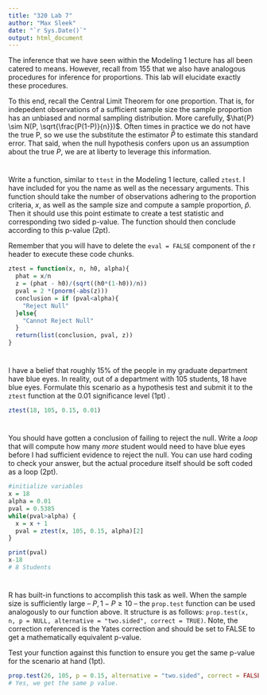 ```yaml
---
title: "320 Lab 7"
author: "Max Sleek"
date: "`r Sys.Date()`"
output: html_document
---
```


The inference that we have seen within the Modeling 1 lecture has all been catered to means.  However, recall from 155 that we also have analogous procedures for inference for proportions.  This lab will elucidate exactly these procedures.  

To this end, recall the Central Limit Theorem for one proportion.  That is, for indepedent observations of a sufficient sample size the sample proportion has an unbiased and normal sampling distribution.  More carefully, $\hat{P} \sim N(P, \sqrt{\frac{P(1-P)}{n}})$.  Often times in practice we do not have the true P, so we use the substitute the estimator $\hat{P}$ to estimate this standard error.  That said, when the null hypothesis confers upon us an assumption about the true $P$, we are at liberty to leverage this information.  

# 

Write a function, similar to `ttest` in the Modeling 1 lecture, called `ztest`.  I have included for you the name as well as the necessary arguments.  This function should take the number of observations adhering to the proportion criteria, $x$, as well as the sample size and compute a sample proportion, $\hat{p}$.  Then it should use this point estimate to create a test statistic and corresponding two sided p-value.  The function should then conclude according to this p-value (2pt).  

Remember that you will have to delete the `eval = FALSE` component of the r header to execute these code chunks.  


```r
ztest = function(x, n, h0, alpha){
  phat = x/n
  z = (phat - h0)/(sqrt((h0*(1-h0))/n))
  pval = 2 *(pnorm(-abs(z)))
  conclusion = if (pval<alpha){
    "Reject Null"
  }else{
    "Cannot Reject Null"
  }
  return(list(conclusion, pval, z))
}
```

#

I have a belief that roughly 15\% of the people in my graduate department have blue eyes.  In reality, out of a department with 105 students, 18 have blue eyes.  Formulate this scenario as a hypothesis test and submit it to the `ztest` function at the $0.01$ significance level (1pt) . 

```r
ztest(18, 105, 0.15, 0.01)
```

#

You should have gotten a conclusion of failing to reject the null.  Write a *loop* that will compute how many *more* student would need to have blue eyes before I had sufficient evidence to reject the null.  You can use hard coding to check your answer, but the actual procedure itself should be soft coded as a loop (2pt).  


```r
#initialize variables
x = 18
alpha = 0.01
pval = 0.5385
while(pval>alpha) {
  x = x + 1
  pval = ztest(x, 105, 0.15, alpha)[2]
}

print(pval)
x-18
# 8 Students
```

#

R has built-in functions to accomplish this task as well.  When the sample size is sufficiently large -- $P, 1-P \geq 10$ -- the `prop.test` function can be used analogously to our function above.  It structure is as follows: `prop.test(x, n, p = NULL, alternative = "two.sided", correct = TRUE)`.  Note, the correction referenced is the Yates correction and should be set to FALSE to get a mathematically equivalent p-value.  

Test your function against this function to ensure you get the same p-value for the scenario at hand (1pt).  

```r
prop.test(26, 105, p = 0.15, alternative = "two.sided", correct = FALSE)
# Yes, we get the same p value.
```